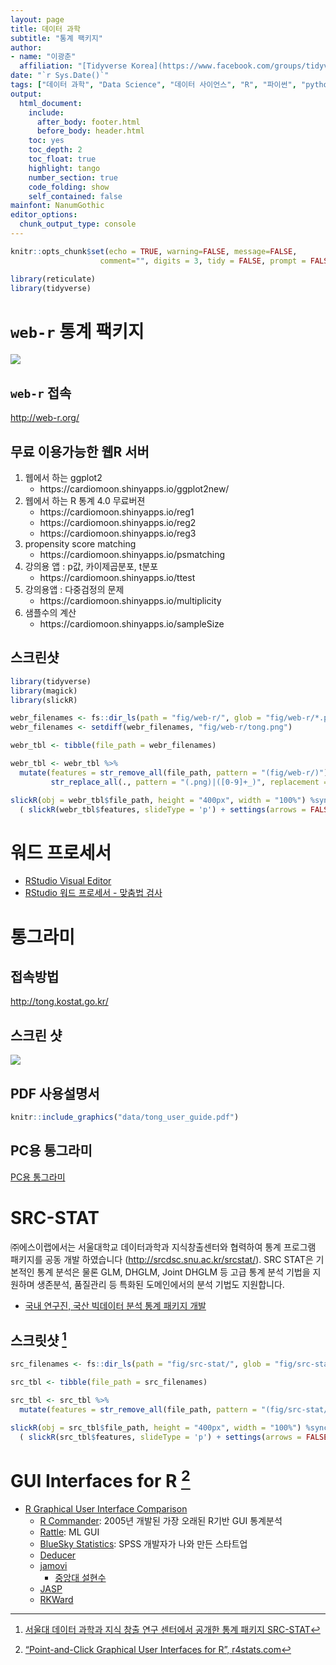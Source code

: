 ```yaml
---
layout: page
title: 데이터 과학
subtitle: "통계 팩키지"
author:
- name: "이광춘"
  affiliation: "[Tidyverse Korea](https://www.facebook.com/groups/tidyverse/)"
date: "`r Sys.Date()`"
tags: ["데이터 과학", "Data Science", "데이터 사이언스", "R", "파이썬", "python", "reticulate", "통계팩키지", "통계", "팩키지"]
output:
  html_document: 
    include:
      after_body: footer.html
      before_body: header.html
    toc: yes
    toc_depth: 2
    toc_float: true
    highlight: tango
    number_section: true
    code_folding: show
    self_contained: false
mainfont: NanumGothic
editor_options: 
  chunk_output_type: console
---
```


```r
knitr::opts_chunk$set(echo = TRUE, warning=FALSE, message=FALSE,
                    comment="", digits = 3, tidy = FALSE, prompt = FALSE, fig.align = 'center')

library(reticulate)
library(tidyverse)

```

# `web-r` 통계 팩키지 {#web-r}

![](fig/web-r-homepage.png)

## `web-r` 접속 {#web-r-website}

<http://web-r.org/>

## 무료 이용가능한 웹R 서버 {#main-features}

1. 웹에서 하는  ggplot2
    - https://cardiomoon.shinyapps.io/ggplot2new/
2. 웹에서 하는 R 통계 4.0 무료버젼
    - https://cardiomoon.shinyapps.io/reg1
    - https://cardiomoon.shinyapps.io/reg2
    - https://cardiomoon.shinyapps.io/reg3
3. propensity score matching
    - https://cardiomoon.shinyapps.io/psmatching
4. 강의용 앱 : p값, 카이제곱분포, t분포
    - https://cardiomoon.shinyapps.io/ttest
5. 강의용앱 : 다중검정의 문제
    - https://cardiomoon.shinyapps.io/multiplicity
6. 샘플수의 계산
    - https://cardiomoon.shinyapps.io/sampleSize

## 스크린샷 {#screenshot}

```r
library(tidyverse)
library(magick)
library(slickR)

webr_filenames <- fs::dir_ls(path = "fig/web-r/", glob = "fig/web-r/*.png")
webr_filenames <- setdiff(webr_filenames, "fig/web-r/tong.png")

webr_tbl <- tibble(file_path = webr_filenames)

webr_tbl <- webr_tbl %>% 
  mutate(features = str_remove_all(file_path, pattern = "(fig/web-r/)") %>% 
         str_replace_all(., pattern = "(.png)|([0-9]+_)", replacement = ""))

slickR(obj = webr_tbl$file_path, height = "400px", width = "100%") %synch%
  ( slickR(webr_tbl$features, slideType = 'p') + settings(arrows = FALSE) )
```

# 워드 프로세서 {#word-processor}

-   [RStudio Visual Editor](https://statkclee.github.io/latex/document-ide.html)
-   [RStudio 워드 프로세서 - 맞춤법 검사](https://statkclee.github.io/comp_document/cd-rstudio-wp.html)

# 통그라미 {#tong}

## 접속방법 {#tong-connect}

<http://tong.kostat.go.kr/>

## 스크린 샷 {#tong-screenshot}

![](fig/web-r/tong.png)

## PDF 사용설명서 {#pdf-user-manual}

```r
knitr::include_graphics("data/tong_user_guide.pdf")
```

## PC용 통그라미 {#install-PC}

[PC용 통그라미](https://tong.kostat.go.kr/front/tongramy/emplaceInfo.do)

# SRC-STAT {#SRC-STAT-stat-package}

㈜에스이랩에서는 서울대학교 데이터과학과 지식창출센터와 협력하여 통계 프로그램 패키지를 공동 개발 하였습니다 (<http://srcdsc.snu.ac.kr/srcstat/>). SRC STAT은 기본적인 통계 분석은 물론 GLM, DHGLM, Joint DHGLM 등 고급 통계 분석 기법을 지원하며 생존분석, 품질관리 등 특화된 도메인에서의 분석 기법도 지원합니다.

-   [국내 연구진, 국산 빅데이터 분석 통계 패키지 개발](https://www.itdaily.kr/news/articleView.html?idxno=43804)

## 스크릿샷 [^1] {#src-stat-screenshot}

[^1]: [서울대 데이터 과학과 지식 창출 연구 센터에서 공개한 통계 패키지 SRC-STAT](http://cantips.com/2455)

```r
src_filenames <- fs::dir_ls(path = "fig/src-stat/", glob = "fig/src-stat/*.png")

src_tbl <- tibble(file_path = src_filenames)

src_tbl <- src_tbl %>% 
  mutate(features = str_remove_all(file_path, pattern = "(fig/src-stat/)"))

slickR(obj = src_tbl$file_path, height = "400px", width = "100%") %synch%
  ( slickR(src_tbl$features, slideType = 'p') + settings(arrows = FALSE) )
```

# GUI Interfaces for R [^gui-interface] {#rgui-foreign-countries}

[^gui-interface]: ["Point-and-Click Graphical User Interfaces for R", r4stats.com](http://r4stats.com/articles/software-reviews/)

- [R Graphical User Interface Comparison](http://r4stats.com/articles/software-reviews/r-gui-comparison/)
  - [R Commander](http://r4stats.com/articles/software-reviews/r-commander/): 2005년 개발된 가장 오래된 R기반 GUI 통계분석
  - [Rattle](http://r4stats.com/articles/software-reviews/rattle/): ML GUI
  - [BlueSky Statistics](http://r4stats.com/articles/software-reviews/bluesky): SPSS 개발자가 나와 만든 스타트업
  - [Deducer](http://r4stats.com/articles/software-reviews/deducer/)
  - [jamovi](http://r4stats.com/articles/software-reviews/jamovi/)
      - [중앙대 설현수](http://education.cau.ac.kr/bbs/board.php?bo_table=s0401&wr_id=23)
  - [JASP](http://r4stats.com/articles/software-reviews/jasp/)
  - [RKWard](http://r4stats.com/articles/software-reviews/RKWard)


